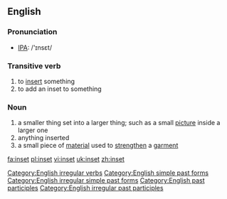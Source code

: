 ==English==

===Pronunciation===
*[[w:IPA|IPA]]: /'ɪnsεt/

===Transitive verb===
{{rfc-trverb|Transitive verb}}
{{en-verb|insets|insetting|inset}}

# to [[insert]] something
# to add an inset to something

===Noun===
{{en-noun}}

# a smaller thing set into a larger thing; such as a small [[picture]] inside a larger one
# anything inserted
# a small piece of [[material]] used to [[strengthen]] a [[garment]]

[[Category:English irregular verbs]]
[[Category:English simple past forms]]
[[Category:English irregular simple past forms]]
[[Category:English past participles]]
[[Category:English irregular past participles]]

[[fa:inset]]
[[pl:inset]]
[[vi:inset]]
[[uk:inset]]
[[zh:inset]]